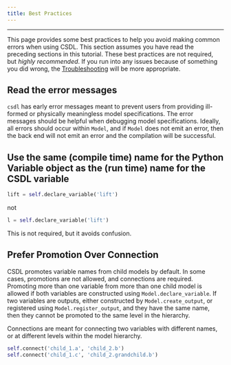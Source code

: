 ```yaml
---
title: Best Practices
---
```


------------------------------------------------------------------------


This page provides some best practices to help you avoid making common
errors when using CSDL.
This section assumes you have read the preceding sections in this
tutorial.
These best practices are not required, but _highly recommended_.
If you run into any issues because of something you did wrong, the
[Troubleshooting](../troubleshooting) will be more appropriate.

## Read the error messages

``csdl`` has early error messages meant to prevent users from providing
ill-formed or physically meaningless model specifications.
The error messages should be helpful when debugging model
specifications.
Ideally, all errors should occur within ``Model``, and if ``Model`` does
not emit an error, then the back end will not emit an error and the
compilation will be successful.

## Use the same (compile time) name for the Python Variable object as the (run time) name for the CSDL variable

```py
lift = self.declare_variable('lift')
```

not

```py
l = self.declare_variable('lift')
```

This is not required, but it avoids confusion.

<!--
## Do not redefine a variable

CSDL is designed so that variables are immutable -- once a variable is
defined, it cannot be modified.
There are two reasons for this.
First, it makes code easier to reason about.
If a variable is defined once, then there is no confusion about what a
variable represents when it is used later.
The second reason is that each variable is actually a node in the IR.

Unfortunately, Python does not enforce immutability, so it's possible to
bind the same name to a new object in large code bases.

Here's an example to illustrate the behavior.

```py
class Example(Model):
    def define(self):
        r = self.declare_variable('r')
        s = 3*r
        self.register_output('s', s)

        t = s**2
        self.register_output('t', t)

        s = 2*t
        u = s + 4
        self.register_output('u', u)
```

The first `s` and the second

The ``=`` operator doesn't assign the value on the right hand side to a
variable on the left hand side; instead, ``=`` binds the variable name
on the left hand side to the value on the right.
Each variable is simply a reference to an object in memory.
If a variable name is bound to a different object, then there is more
than one object that has been referenced with the same name and it
becomes unclear which object is being referenced in other parts of the
code.
Unfortunately, there is no way for Python to enforce that one variable
name can only be bound to one object throughout the lifetime of that
variable.

-->

## Prefer Promotion Over Connection

CSDL promotes variable names from child models by default.
In some cases, promotions are not allowed, and connections are required.
Promoting more than one variable from more than one child model is
allowed if both variables are constructed using
`Model.declare_variable`.
If two variables are outputs, either constructed by
`Model.create_output`, or registered using `Model.register_output`, and
they have the same name, then they cannot be promoted to the same level
in the hierarchy.

Connections are meant for connecting two variables with different names,
or at different levels within the model hierarchy.

```py
self.connect('child_1.a', 'child_2.b')
self.connect('child_1.c', 'child_2.grandchild.b')
```

